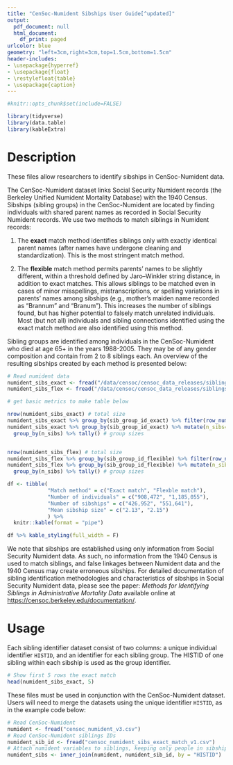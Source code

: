 ```yaml
---
title: "CenSoc-Numident Sibships User Guide[^updated]"
output:
  pdf_document: null
  html_document:
    df_print: paged
urlcolor: blue
geometry: "left=3cm,right=3cm,top=1.5cm,bottom=1.5cm"
header-includes:
- \usepackage{hyperref}
- \usepackage{float}
- \restylefloat{table}
- \usepackage{caption}
---
```

[^updated]: Last updated: `r format(Sys.time(), '%d %B, %Y')`

<!-- Since we do not have a full codebook for this dataset, this document serves a mini users guide that users will download at the same time they download the package. -->

\vspace{-10truemm}

```r
#knitr::opts_chunk$set(include=FALSE)

```


```r
library(tidyverse)
library(data.table)
library(kableExtra)
```

# Description

These files allow researchers to identify sibships in CenSoc-Numident data. 

The CenSoc-Numident dataset links Social Security Numident records (the Berkeley Unified Numident Mortality Database) with the 1940 Census. Sibships (sibling groups) in the CenSoc-Numident are located by finding individuals with shared parent names as recorded in Social Security Numident records. We use two methods to match siblings in Numident records:

1) The **exact** match method identifies siblings only with exactly identical parent names (after names have undergone cleaning and standardization). This is the most stringent match method.

2) The **flexible** match method permits parents' names to be slightly different, within a threshold defined by Jaro–Winkler string distance, in addition to exact matches. This allows siblings to be matched even in cases of minor misspellings, mistranscriptions, or spelling variations in parents' names among sibships (e.g., mother's maiden name recorded as "Brannum" and "Branum"). This increases the number of siblings found, but has higher potential to falsely match unrelated individuals. Most (but not all) individuals and sibling connections identified using the exact match method are also identified using this method.


Sibling groups are identified among individuals in the CenSoc-Numident who died at age 65+ in the years 1988-2005. They may be of any gender composition and contain from 2 to 8 siblings each. An overview of the resulting sibships created by each method is presented below:

```r
# Read numident data
numident_sibs_exact <- fread("/data/censoc/censoc_data_releases/siblings/siblings_v1/censoc_numident_sibs_v1/censoc_numident_siblings_exact_match_v1.csv")
numident_sibs_flex <- fread("/data/censoc/censoc_data_releases/siblings/siblings_v1/censoc_numident_sibs_v1/censoc_numident_siblings_flexible_match_v1.csv")
```

```r
# get basic metrics to make table below

nrow(numident_sibs_exact) # total size
numident_sibs_exact %>% group_by(sib_group_id_exact) %>% filter(row_number() == 1) %>% nrow() # number of groups
numident_sibs_exact %>% group_by(sib_group_id_exact) %>% mutate(n_sibs=n()) %>% ungroup() %>% 
  group_by(n_sibs) %>% tally() # group sizes


nrow(numident_sibs_flex) # total size
numident_sibs_flex %>% group_by(sib_group_id_flexible) %>% filter(row_number() == 1) %>% nrow() # number of groups
numident_sibs_flex %>% group_by(sib_group_id_flexible) %>% mutate(n_sibs=n()) %>% ungroup() %>% 
  group_by(n_sibs) %>% tally() # group sizes

```


```r
df <- tibble(
             "Match method" = c("Exact match", "Flexble match"),
             "Number of individuals" = c("908,472", "1,185,055"),
             "Number of sibships" = c("426,952", "551,641"),
             "Mean sibship size" = c("2.13", "2.15")
             ) %>% 
  knitr::kable(format = "pipe")
```

```r
df %>% kable_styling(full_width = F)
```

We note that sibships are established using only information from Social Security Numident data. As such, no information from the 1940 Census is used to match siblings, and false linkages between Numident data and the 1940 Census may create erroneous sibships. For detailed documentation of sibling identification methodologies and characteristics of sibships in Social Security Numident data, please see the paper: *Methods for Identifying Siblings in Administrative Mortality Data* available online at [https://censoc.berkeley.edu/documentation/](https://censoc.berkeley.edu/documentation/).


\vspace{0truemm}

# Usage

Each sibling identifier dataset consist of two columns: a unique individual identifier `HISTID`, and an identifier for each sibling group. The HISTID of one sibling within each sibship is used as the group identifier.

\vspace{15pt}

```r
# Show first 5 rows the exact match
head(numident_sibs_exact, 5)
```

\vspace{15pt}

These files must be used in conjunction with the CenSoc-Numident dataset. Users will need to merge the datasets using the unique identifier `HISTID`, as in the example code below:

\vspace{2truemm}
```r
# Read CenSoc-Numident 
numident <- fread("censoc_numident_v3.csv")
# Read CenSoc-Numident siblings IDs
numident_sib_id <- fread("censoc_numident_sibs_exact_match_v1.csv")
# Attach numident variables to siblings, keeping only people in sibships
numident_sibs <- inner_join(numident, numident_sib_id, by = "HISTID")
```
